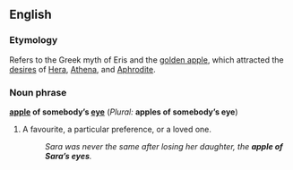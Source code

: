 ==English==
<!--===Pronunciation===-->
===Etymology===
Refers to the Greek myth of Eris and the [[golden apple]], which attracted the [[desire]]s of [[Hera]], [[Athena]], and [[Aphrodite]].

===Noun phrase===
'''[[apple]] of somebody’s [[eye]]''' (''Plural:'' '''apples of somebody’s eye''')

# {{idiom}} A favourite, a particular preference, or a loved one.
#: ''Sara was never the same after losing her daughter, the '''apple of Sara’s eyes'''.''